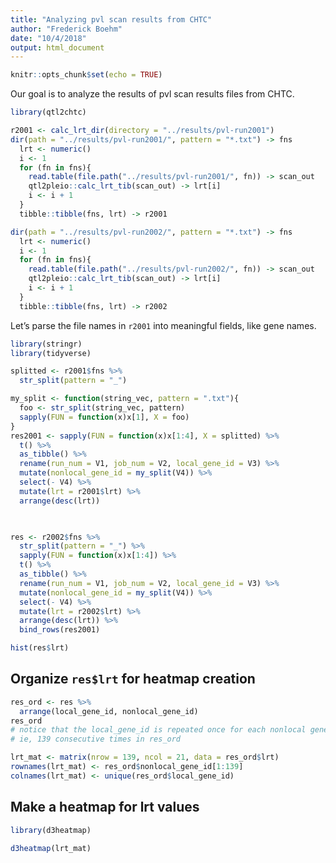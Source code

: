 ```yaml
---
title: "Analyzing pvl scan results from CHTC"
author: "Frederick Boehm"
date: "10/4/2018"
output: html_document
---
```


```r
knitr::opts_chunk$set(echo = TRUE)
```

Our goal is to analyze the results of pvl scan results files from CHTC.

```r
library(qtl2chtc)
```

```r
r2001 <- calc_lrt_dir(directory = "../results/pvl-run2001")
dir(path = "../results/pvl-run2001/", pattern = "*.txt") -> fns
  lrt <- numeric()
  i <- 1
  for (fn in fns){
    read.table(file.path("../results/pvl-run2001/", fn)) -> scan_out
    qtl2pleio::calc_lrt_tib(scan_out) -> lrt[i]
    i <- i + 1
  }
  tibble::tibble(fns, lrt) -> r2001
```

```r
dir(path = "../results/pvl-run2002/", pattern = "*.txt") -> fns
  lrt <- numeric()
  i <- 1
  for (fn in fns){
    read.table(file.path("../results/pvl-run2002/", fn)) -> scan_out
    qtl2pleio::calc_lrt_tib(scan_out) -> lrt[i]
    i <- i + 1
  }
  tibble::tibble(fns, lrt) -> r2002
```

Let's parse the file names in `r2001` into meaningful fields, like gene names.

```r
library(stringr)
library(tidyverse)
```

```r
splitted <- r2001$fns %>% 
  str_split(pattern = "_") 

my_split <- function(string_vec, pattern = ".txt"){
  foo <- str_split(string_vec, pattern)
  sapply(FUN = function(x)x[1], X = foo)
}
res2001 <- sapply(FUN = function(x)x[1:4], X = splitted) %>% 
  t() %>%
  as_tibble() %>%
  rename(run_num = V1, job_num = V2, local_gene_id = V3) %>%
  mutate(nonlocal_gene_id = my_split(V4)) %>%
  select(- V4) %>%
  mutate(lrt = r2001$lrt) %>%
  arrange(desc(lrt))

  
```


```r
res <- r2002$fns %>% 
  str_split(pattern = "_") %>%
  sapply(FUN = function(x)x[1:4]) %>% 
  t() %>%
  as_tibble() %>%
  rename(run_num = V1, job_num = V2, local_gene_id = V3) %>%
  mutate(nonlocal_gene_id = my_split(V4)) %>%
  select(- V4) %>%
  mutate(lrt = r2002$lrt) %>%
  arrange(desc(lrt)) %>% 
  bind_rows(res2001)

```

```r
hist(res$lrt)
```


## Organize `res$lrt` for heatmap creation

```r
res_ord <- res %>%
  arrange(local_gene_id, nonlocal_gene_id)
res_ord
# notice that the local_gene_id is repeated once for each nonlocal gene
# ie, 139 consecutive times in res_ord
```


```r
lrt_mat <- matrix(nrow = 139, ncol = 21, data = res_ord$lrt)
rownames(lrt_mat) <- res_ord$nonlocal_gene_id[1:139]
colnames(lrt_mat) <- unique(res_ord$local_gene_id)
```

## Make a heatmap for lrt values

```r
library(d3heatmap)
```

```r
d3heatmap(lrt_mat)
```

